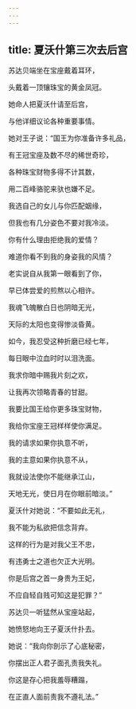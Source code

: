 ```yaml
---
---
---
```

title: 夏沃什第三次去后宫
---




苏达贝端坐在宝座戴着耳环，

头戴着一顶镶珠宝的黄金凤冠。

她命人把夏沃什请至后宫，

与他详细议论各种重要事情。

她对王子说：“国王为你准备许多礼品，

有王冠宝座及数不尽的稀世奇珍，

各种珠宝财物多得不计其数，

用二百峰骆驼来驮也嫌不足。

我选自己的女儿与你匹配姻缘，

但我也有几分姿色不要对我冷淡。

你有什么理由拒绝我的爱情？

难道你看不到我的身姿我的风情？

老实说自从我第一眼看到了你，

早已体尝爱的煎熬以心相许。

我魂飞魄散白日也阴暗无光，

天际的太阳也变得惨淡昏黄。

如今，我忍受这种折磨已经七年，

每日眼中泣血时时以泪洗面。

我求你暗中赐我片刻之欢，

让我再次领略青春的甘甜。

我要比国王给你更多珠宝财物，

我给你宝座王冠样样使你满足。

我的请求如果你执意不听，

我的主意如果你执意不从，

我就设法使你不能继承江山，

天地无光，使日月在你眼前暗淡。”

夏沃什对她说：“不要如此无礼，

我不能为私欲把信念背弃。

这样的行为是对我父王不忠，

有违勇士之道也欠正大光明。

你是后宫之首一身贵为王妃，

不应自轻自贱可知这是犯罪？”

苏达贝一听猛然从宝座站起，

她愤怒地向王子夏沃什扑去。

她说：“我向你剖示了心底秘密，

你摆出正人君子面孔责我失礼。

你这是存心把我羞辱糟蹋，

在正直人面前责我不遵礼法。”